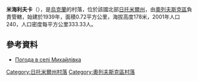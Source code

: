 {{coord|51|19|46|N|27|35|4|E|scale:30000|display=title}}

'''米海利夫卡'''（{{lang-uk|Михайлівка}}），是[[烏克蘭|烏克蘭]]的村落，位於該國北部[[日托米爾州|日托米爾州]]，由[[奧列夫斯克區|奧列夫斯克區]]負責管轄，始建於1939年，面積0.72平方公里，海拔高度178米，2001年人口240，人口密度每平方公里333.33人。

==參考資料==
* [http://weather.in.ua/ua/zhitomirskaja/15868 Погода в селі Михайлівка] {{Wayback|url=http://weather.in.ua/ua/zhitomirskaja/15868 |date=20111219120855 }}

{{DEFAULTSORT:Михайлівка}}
[[Category:日托米爾州村落|Category:日托米爾州村落]]
[[Category:奧列夫斯克區村落|Category:奧列夫斯克區村落]]


{{Zhytomyr-geo-stub}}